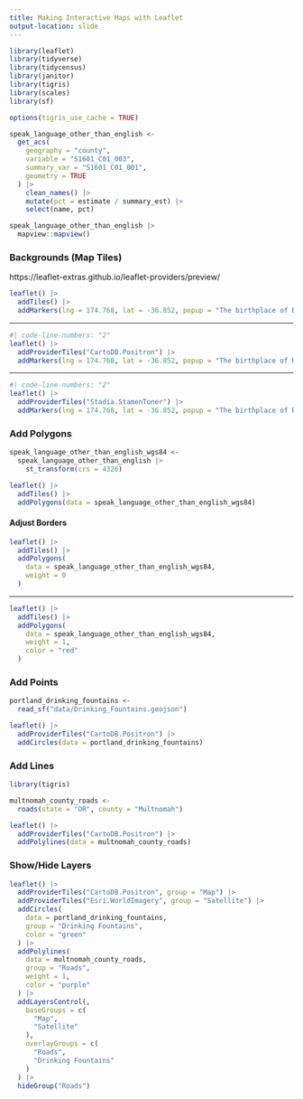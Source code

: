 ```yaml
---
title: Making Interactive Maps with Leaflet
output-location: slide
---
```



```r
library(leaflet)
library(tidyverse)
library(tidycensus)
library(janitor)
library(tigris)
library(scales)
library(sf)
```

```r
options(tigris_use_cache = TRUE)
```


```r
speak_language_other_than_english <-
  get_acs(
    geography = "county",
    variable = "S1601_C01_003",
    summary_var = "S1601_C01_001",
    geometry = TRUE
  ) |>
    clean_names() |>
    mutate(pct = estimate / summary_est) |>
    select(name, pct)
```


```r
speak_language_other_than_english |>
  mapview::mapview()
```

### Backgrounds (Map Tiles)

::: {.notes}
https://leaflet-extras.github.io/leaflet-providers/preview/
:::


```r
leaflet() |>
  addTiles() |>
  addMarkers(lng = 174.768, lat = -36.852, popup = "The birthplace of R")
```

---

```r
#| code-line-numbers: "2"
leaflet() |>
  addProviderTiles("CartoDB.Positron") |>
  addMarkers(lng = 174.768, lat = -36.852, popup = "The birthplace of R")
```

---

```r
#| code-line-numbers: "2"
leaflet() |>
  addProviderTiles("Stadia.StamenToner") |>
  addMarkers(lng = 174.768, lat = -36.852, popup = "The birthplace of R")
```

### Add Polygons


```r
speak_language_other_than_english_wgs84 <-
  speak_language_other_than_english |>
    st_transform(crs = 4326)
```

```r
leaflet() |>
  addTiles() |>
  addPolygons(data = speak_language_other_than_english_wgs84)
```

#### Adjust Borders

```r
leaflet() |>
  addTiles() |>
  addPolygons(
    data = speak_language_other_than_english_wgs84,
    weight = 0
  )
```

---

```r
leaflet() |>
  addTiles() |>
  addPolygons(
    data = speak_language_other_than_english_wgs84,
    weight = 1,
    color = "red"
  )
```

### Add Points

```r
portland_drinking_fountains <-
  read_sf("data/Drinking_Fountains.geojson")
```

```r
leaflet() |>
  addProviderTiles("CartoDB.Positron") |>
  addCircles(data = portland_drinking_fountains)
```

### Add Lines

```r
library(tigris)

multnomah_county_roads <-
  roads(state = "OR", county = "Multnomah")
```

```r
leaflet() |>
  addProviderTiles("CartoDB.Positron") |>
  addPolylines(data = multnomah_county_roads)
```

### Show/Hide Layers

```r
leaflet() |>
  addProviderTiles("CartoDB.Positron", group = "Map") |>
  addProviderTiles("Esri.WorldImagery", group = "Satellite") |>
  addCircles(
    data = portland_drinking_fountains,
    group = "Drinking Fountains",
    color = "green"
  ) |>
  addPolylines(
    data = multnomah_county_roads,
    group = "Roads",
    weight = 1,
    color = "purple"
  ) |>
  addLayersControl(,
    baseGroups = c(
      "Map",
      "Satellite"
    ),
    overlayGroups = c(
      "Roads",
      "Drinking Fountains"
    )
  ) |>
  hideGroup("Roads")
```
